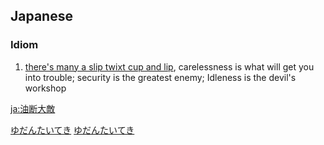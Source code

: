 ==Japanese==
{{ja-kanjitab|ゆ|だん|たい|てき|yomi=on}}

===Idiom===
{{ja-pos|ゆだんたいてき|idiom}}

# {{lb|ja|literally|carelessness, a powerful enemy}} [[there's many a slip twixt cup and lip]], carelessness is what will get you into trouble; security is the greatest enemy; Idleness is the devil's workshop

[[Category:Japanese proverbs|ゆだんたいてき]]
[[Category:Yojijukugo|ゆだんたいてき]]

[[ja:油断大敵]]